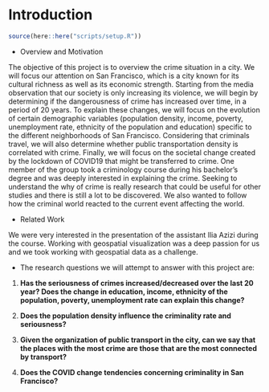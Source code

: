 # Introduction

```r
source(here::here("scripts/setup.R"))
```

* Overview and Motivation

The objective of this project is to overview  the crime situation in a city. We will focus our attention on San Francisco, which is a city known for its cultural richness as well as its economic strength.  Starting from the media observation that our society is only increasing its violence, we will begin by determining if the dangerousness of crime has increased over time, in a period of 20 years. To explain these changes, we will focus on the evolution of certain demographic variables (population density, income, poverty, unemployment rate, ethnicity of the population and education) specific to the different neighborhoods of San Francisco. Considering that criminals travel, we will also determine whether public transportation density is correlated with crime. Finally, we will focus on the societal change created by the lockdown of COVID19 that might be transferred to crime.
One member of the group took a criminology course during his bachelor's degree and was deeply interested in explaining the crime. Seeking to understand the why of crime is really research that could be useful for other studies and there is still a lot to be discovered. We also wanted to follow how the criminal world reacted to the current event affecting the world.


* Related Work

We were very interested in the presentation of the assistant Ilia Azizi during the course. Working with geospatial visualization was a deep passion for us and we took working with geospatial data as a challenge.



* The research questions we will attempt to answer with this project are:

1. **Has the seriousness of crimes increased/decreased over the last 20 year? Does the change in education, income, ethnicity of the population, poverty, unemployment rate can explain this change?**

2. **Does the population density influence the criminality rate and seriousness?**

3. **Given the organization of public transport in the city, can we say that the places with the most crime are those that are the most connected by transport?**

4. **Does the COVID change tendencies concerning criminality in San Francisco?**




